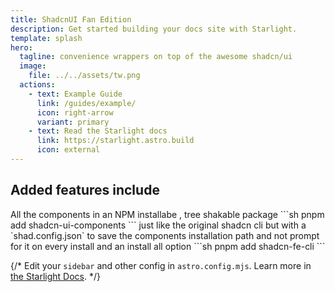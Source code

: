 ```yaml
---
title: ShadcnUI Fan Edition
description: Get started building your docs site with Starlight.
template: splash
hero:
  tagline: convenience wrappers on top of the awesome shadcn/ui
  image:
    file: ../../assets/tw.png
  actions:
    - text: Example Guide
      link: /guides/example/
      icon: right-arrow
      variant: primary
    - text: Read the Starlight docs
      link: https://starlight.astro.build
      icon: external
---
```



## Added features include

<CardGrid stagger>
  <Card title="shadcn-ui-components" icon="up-caret" >
    All the components in an NPM installabe , tree shakable package
    ```sh
    pnpm add shadcn-ui-components
    ```
  </Card>

  <Card title="shadcn-fe-cli" icon="add-document">
  just like the original shadcn cli but with a `shad.config.json`
   to save the components installation path and not prompt for it on every install
  and an install all option
    ```sh
    pnpm add shadcn-fe-cli
    ```

 </Card>

  {/* <Card title="Configure your site" icon="setting">
    Edit your `sidebar` and other config in `astro.config.mjs`.
  </Card>
  <Card title="Read the docs" icon="open-book">
    Learn more in [the Starlight Docs](https://starlight.astro.build/).
  </Card> */}
</CardGrid>


<Theming client:only="react"/>
